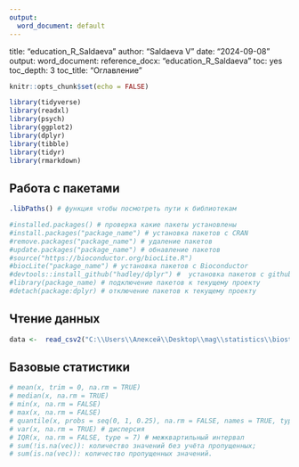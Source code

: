 ---
output:
  word_document: default
---
title: "education_R_Saldaeva"
author: "Saldaeva V"
date: "2024-09-08"
output:
  word_document:
    reference_docx: "education_R_Saldaeva"
    toc: yes
    toc_depth: 3
    toc_title: "Оглавление"


```{r setup, include=FALSE}
knitr::opts_chunk$set(echo = FALSE)

library(tidyverse)
library(readxl)
library(psych)
library(ggplot2)
library(dplyr)
library(tibble)
library(tidyr)
library(rmarkdown)
```
## Работа с пакетами

```{r pressure, echo=FALSE}
.libPaths() # функция чтобы посмотреть пути к библиотекам

```

```{r Packages}
#installed.packages() # проверка какие пакеты установлены
#install.packages("package_name") # установка пакетов с CRAN
#remove.packages("package_name") # удаление пакетов
#update.packages("package_name") # обнавление пакетов
#source("https://bioconductor.org/biocLite.R") 
#biocLite("package_name") # установка пакетов с Bioconductor
#devtools::install_github("hadley/dplyr") #  установка пакетов с github
#library(package_name) # подключениe пакетов к текущему проекту
#detach(package:dplyr) # отключение пакетов к текущему проекту
```
## Чтение данных
```{r data}
data <-  read_csv2("C:\\Users\\Алексей\\Desktop\\mag\\statistics\\biostatistics\\data_csv2.csv", skip = 0, n_max = Inf)
```

## Базовые статистики
```{r data}
# mean(x, trim = 0, na.rm = TRUE)
# median(x, na.rm = TRUE)
# min(x, na.rm = FALSE)
# max(x, na.rm = FALSE)
# quantile(x, probs = seq(0, 1, 0.25), na.rm = FALSE, names = TRUE, type = 7)
# var(x, na.rm = TRUE) # дисперсия
# IQR(x, na.rm = FALSE, type = 7) # межквартильный интервал
# sum(!is.na(vec)): количество значений без учёта пропущенных;
# sum(is.na(vec)): количество пропущенных значений.
```

